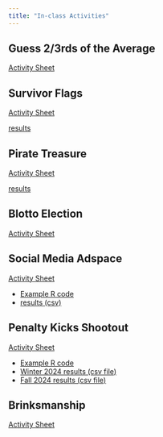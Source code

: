 ```yaml
---
title: "In-class Activities"
---
```


## Guess 2/3rds of the Average

[Activity Sheet](01GuessTwoThirds/GuessTwoThirds.html)

## Survivor Flags

[Activity Sheet](02SurvivorFlags/SurvivorFlags.html)

[results](02SurvivorFlags/results.qmd)

## Pirate Treasure

[Activity Sheet](03PirateTreasure/PirateTreasure.qmd)

[results](03PirateTreasure/W2024-Results.csv)

## Blotto Election

[Activity Sheet](04BlottoElection/BlottoElection.qmd)

## Social Media Adspace

[Activity Sheet](05CournotComp/cournotcomp.qmd)

  * [Example R code](05CournotComp/results.qmd)
  * [results (csv)](05CournotComp/EC327F24-activity5_results.csv)

## Penalty Kicks Shootout

[Activity Sheet](06PenaltyKicks/penaltykicks.qmd)

  * [Example R code](06PenaltyKicks/penaltykicks_results.qmd)
  * [Winter 2024 results (csv file)](06PenaltyKicks/EC327W24-activity6_results.csv)
  * [Fall 2024 results (csv file)](06PenaltyKicks/EC327F24-activity6_results.csv)

## Brinksmanship

[Activity Sheet](07Brinksmanship/brinksmanship.qmd)
